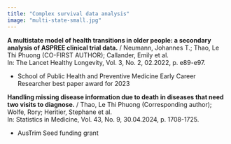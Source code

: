 ```yaml
---
title: "Complex survival data analysis"
image: "multi-state-small.jpg"
---
```


**A multistate model of health transitions in older people: a secondary analysis of ASPREE clinical trial data.** / Neumann, Johannes T.; Thao, Le Thi Phuong (CO-FIRST AUTHOR); Callander, Emily et al. \
In: The Lancet Healthy Longevity, Vol. 3, No. 2, 02.2022, p. e89-e97.

-   School of Public Health and Preventive Medicine Early Career Researcher best paper award for 2023

**Handling missing disease information due to death in diseases that need two visits to diagnose.** / Thao, Le Thi Phuong (Corresponding author); Wolfe, Rory; Heritier, Stephane et al. \
In: Statistics in Medicine, Vol. 43, No. 9, 30.04.2024, p. 1708-1725.

-   AusTrim Seed funding grant
